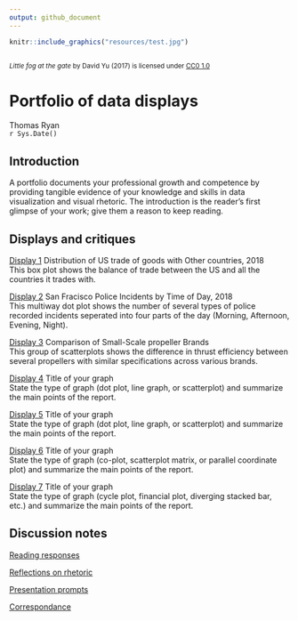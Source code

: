 ```yaml
---
output: github_document
---
```

```r
knitr::include_graphics("resources/test.jpg")    
```
<small>
<br>
<i>Little fog at the gate</i> 
by David Yu (2017) is licensed under 
<a href="https://creativecommons.org/publicdomain/zero/1.0/legalcode">CC0 1.0</a>
<br>
</small>

# Portfolio of data displays 

Thomas Ryan  
`r Sys.Date()`

## Introduction

A portfolio documents your professional growth and competence by providing 
tangible evidence of your knowledge and skills in data visualization and 
visual rhetoric. The introduction is the reader's first glimpse of your 
work; give them a reason to keep reading.

## Displays and critiques 

[Display 1](reports/d1.md) Distribution of US trade of goods with Other countries, 2018    
This box plot shows the balance of trade between the US and all the countries it trades with.

[Display 2](reports/d2.md) San Fracisco Police Incidents by Time of Day, 2018    
This multiway dot plot shows the number of several types of police recorded incidents seperated into four parts of the day (Morning, Afternoon, Evening, Night).

[Display 3](reports/d3.md) Comparison of Small-Scale propeller Brands  
This group of scatterplots shows the difference in thrust efficiency between several propellers with similar specifications across various brands.

[Display 4](reports/d4.md) Title of your graph    
State the type of graph (dot plot, line graph, or scatterplot) and summarize the main points of the report.    

[Display 5](reports/d5.md) Title of your graph    
State the type of graph (dot plot, line graph, or scatterplot) and summarize the main points of the report.    

[Display 6](reports/d6.md) Title of your graph    
State the type of graph (co-plot, scatterplot matrix, or parallel coordinate plot) and summarize the main points of the report.    

[Display 7](reports/d7.md) Title of your graph    
State the type of graph (cycle plot, financial plot, diverging stacked bar, etc.) and summarize the main points of the report.    

## Discussion notes
[Reading responses](reports/reading-responses.md) 

[Reflections on rhetoric](reports/video-reflection-1.md)    

[Presentation prompts](reports/presentation-prompts.md)    

[Correspondance](reports/correspondence.md)    